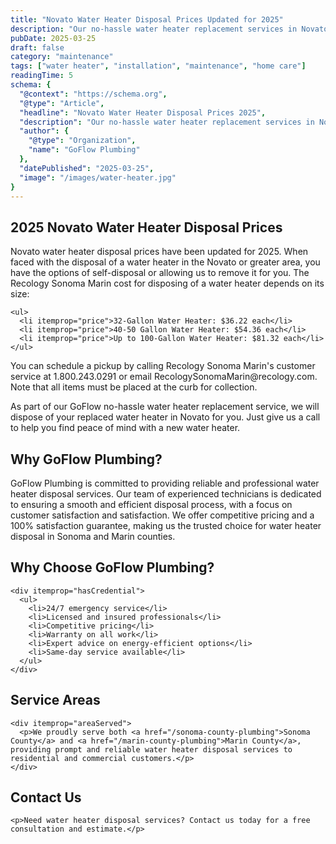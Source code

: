 ```yaml
---
title: "Novato Water Heater Disposal Prices Updated for 2025"
description: "Our no-hassle water heater replacement services in Novato include disposal or recycling of your existing leaking or broken water heater."
pubDate: 2025-03-25
draft: false
category: "maintenance"
tags: ["water heater", "installation", "maintenance", "home care"]
readingTime: 5
schema: {
  "@context": "https://schema.org",
  "@type": "Article",
  "headline": "Novato Water Heater Disposal Prices 2025",
  "description": "Our no-hassle water heater replacement services in Novato include disposal or recycling of your existing leaking or broken water heater.",
  "author": {
    "@type": "Organization",
    "name": "GoFlow Plumbing"
  },
  "datePublished": "2025-03-25",
  "image": "/images/water-heater.jpg"
}
---
```


<article itemScope itemType="https://schema.org/Article">
<h1 itemprop="headline">2025 Novato Water Heater Disposal Prices</h1>

<div itemprop="articleBody">
  <section itemScope itemType="https://schema.org/PriceSpecification">
    <p itemprop="description">
      Novato water heater disposal prices have been updated for 2025. When faced with the disposal of a water heater in the Novato or greater area, you have the options of self-disposal or allowing us to remove it for you. The Recology Sonoma Marin cost for disposing of a water heater depends on its size:
    </p>
    
    <ul>
      <li itemprop="price">32-Gallon Water Heater: $36.22 each</li>
      <li itemprop="price">40-50 Gallon Water Heater: $54.36 each</li>
      <li itemprop="price">Up to 100-Gallon Water Heater: $81.32 each</li>
    </ul>
  </section>

  <section itemScope itemType="https://schema.org/ContactPoint">
    <p>You can schedule a pickup by calling Recology Sonoma Marin's customer service at <span itemprop="telephone">1.800.243.0291</span> or email <span itemprop="email">RecologySonomaMarin@recology.com</span>. Note that all items must be placed at the curb for collection.</p>
  </section>

  <section itemScope itemType="https://schema.org/Service">
    <div itemprop="description">
      <p>As part of our GoFlow no-hassle water heater replacement service, we will dispose of your replaced water heater in Novato for you. Just give us a call to help you find peace of mind with a new water heater.</p>
    </div>
  </section>

  <section itemScope itemType="https://schema.org/Organization">
    <h2>Why GoFlow Plumbing?</h2>
    <div itemprop="description">
      <p>GoFlow Plumbing is committed to providing reliable and professional water heater disposal services. Our team of experienced technicians is dedicated to ensuring a smooth and efficient disposal process, with a focus on customer satisfaction and satisfaction. We offer competitive pricing and a 100% satisfaction guarantee, making us the trusted choice for water heater disposal in Sonoma and Marin counties.</p>
    </div>
  </section>

  <section itemScope itemType="https://schema.org/PlumbingService">
    <h2>Why Choose GoFlow Plumbing?</h2>

    <div itemprop="hasCredential">
      <ul>
        <li>24/7 emergency service</li>
        <li>Licensed and insured professionals</li>
        <li>Competitive pricing</li>
        <li>Warranty on all work</li>
        <li>Expert advice on energy-efficient options</li>
        <li>Same-day service available</li>
      </ul>
    </div>
  </section>

  <section itemScope itemType="https://schema.org/Organization">
    <h2>Service Areas</h2>

    <div itemprop="areaServed">
      <p>We proudly serve both <a href="/sonoma-county-plumbing">Sonoma County</a> and <a href="/marin-county-plumbing">Marin County</a>, providing prompt and reliable water heater disposal services to residential and commercial customers.</p>
    </div>
  </section>

  <section itemScope itemType="https://schema.org/ContactPoint">
    <h2>Contact Us</h2>

    <p>Need water heater disposal services? Contact us today for a free consultation and estimate.</p>
  </section>
</div>
</article>
